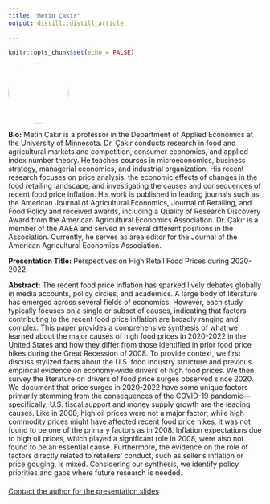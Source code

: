 ```yaml
---
title: "Metin Çakır"
output: distill::distill_article

---
```


```r
knitr::opts_chunk$set(echo = FALSE)
```


:::float-left

<img src="images/Metin_Cakir.jpg" style="width: 120px; height: 120px; object-fit: cover; border-radius: 50%;">

**Bio:** Metin Çakır is a professor in the Department of Applied Economics at the University of Minnesota. Dr. Çakır conducts research in food and agricultural markets and competition, consumer economics, and applied index number theory. He teaches courses in microeconomics, business strategy, managerial economics, and industrial organization. His recent research focuses on price analysis, the economic effects of changes in the food retailing landscape, and investigating the causes and consequences of recent food price inflation. His work is published in leading journals such as the American Journal of Agricultural Economics, Journal of Retailing, and Food Policy and received awards, including a Quality of Research Discovery Award from the American Agricultural Economics Association. Dr. Çakır is a member of the AAEA and served in several different positions in the Association. Currently, he serves as area editor for the Journal of the American Agricultural Economics Association.

**Presentation Title:** Perspectives on High Retail Food Prices during 2020-2022

**Abstract:** The recent food price inflation has sparked lively debates globally in media accounts, policy circles, and academics. A large body of literature has emerged across several fields of economics. However, each study typically focuses on a single or subset of causes, indicating that factors contributing to the recent food price inflation are broadly ranging and complex. This paper provides a comprehensive synthesis of what we learned about the major causes of high food prices in 2020-2022 in the United States and how they differ from those identified in prior food price hikes during the Great Recession of 2008. To provide context, we first discuss stylized facts about the U.S. food industry structure and previous empirical evidence on economy-wide drivers of high food prices. We then survey the literature on drivers of food price surges observed since 2020. We document that price surges in 2020-2022 have some unique factors primarily stemming from the consequences of the COVID-19 pandemic—specifically, U.S. fiscal support and money supply growth are the leading causes. Like in 2008, high oil prices were not a major factor; while high commodity prices might have affected recent food price hikes, it was not found to be one of the primary factors as in 2008. Inflation expectations due to high oil prices, which played a significant role in 2008, were also not found to be an essential cause. Furthermore, the evidence on the role of factors directly related to retailers’ conduct, such as seller’s inflation or price gouging, is mixed. Considering our synthesis, we identify policy priorities and gaps where future research is needed.

:::


<!-- Contact link for presentations -->
<div style="margin-top: 20px;">
  <a href="mailto:mcakir@umn.edu">Contact the author for the presentation slides</a>
</div>









